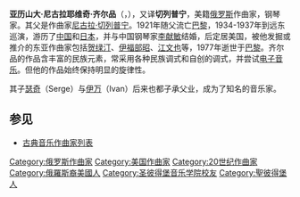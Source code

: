 {{Infobox classical
| 中文名 = 齐尔品
| 画像 =Alexander Tscherepnin (Kiel 77.414).jpg
| 附注 =      
| 原文名 = Александр Николаевич Черепнин    
| 拉丁字母 = Alexander Nikolayevich Tcherepnin      
| 国别 = [[俄罗斯|俄罗斯]]
| 出生日期 = 1899年1月21日
| 出生地 = [[圣彼得堡|圣彼得堡]]
| 逝世日期 = 1977年9月29日(78歲)
| 逝世地 = [[巴黎|巴黎]]
| 所属时期 = 20世纪
| 所属乐派 =  
| 擅长作品类型 = [[管弦乐|管弦乐]]、[[钢琴音乐|钢琴音乐]]
| 代表作 = 四部[[交响曲|交响曲]]，六部[[钢琴协奏曲|钢琴协奏曲]]，大量[[钢琴小品|钢琴小品]]、[[练习曲|练习曲]]等
| 师从 = 
| 学生 = 
| 官方网站 = 
}}
'''亚历山大·尼古拉耶维奇·齐尔品'''（{{lang-ru|'''Александр Николаевич Черепнин'''}}，{{bd|1899年|1月21日|1977年|9月29日|catIdx=Tcherepnin, Alexander}}），又译'''切列普宁'''，美籍[[俄罗斯|俄罗斯]]作曲家，钢琴家。其父是作曲家[[尼古拉·切列普宁|尼古拉·切列普宁]]。1921年随父流亡[[巴黎|巴黎]]，1934-1937年到远东巡演，游历了[[中国|中国]]和[[日本|日本]]，并与中国钢琴家[[李献敏|李献敏]]结婚，后定居美国，被他发掘或推介的东亚作曲家包括[[贺绿汀|贺绿汀]]、[[伊福部昭|伊福部昭]]、[[江文也|江文也]]等，1977年逝世于[[巴黎|巴黎]]。齐尔品的作品含丰富的民族元素，常采用各种民族调式和自创的调式，并尝试[[电子音乐|电子音乐]]。但他的作品始终保持明显的旋律性。

其子[[瑟奇·切列普宁|瑟奇]]（Serge）与[[齐以文|伊万]]（Ivan）后来也都子承父业，成为了知名的音乐家。

== 参见 ==
* [[古典音乐作曲家列表|古典音乐作曲家列表]]

{{Authority control}}
{{DEFAULTSORT:Tcherepnin, Alexander}}

[[Category:俄罗斯作曲家|Category:俄罗斯作曲家]]
[[Category:美国作曲家|Category:美国作曲家]]
[[Category:20世纪作曲家|Category:20世纪作曲家]]
[[Category:俄羅斯裔美國人|Category:俄羅斯裔美國人]]
[[Category:圣彼得堡音乐学院校友|Category:圣彼得堡音乐学院校友]]
[[Category:聖彼得堡人|Category:聖彼得堡人]]